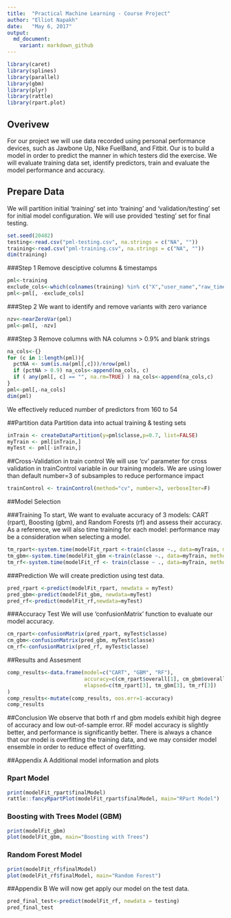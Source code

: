 ```yaml
---
title:  "Practical Machine Learning - Course Project"
author: "Elliot Napakh"
date:   "May 6, 2017"
output:
  md_document:
    variant: markdown_github
---
```

  
```r
library(caret)
library(splines)
library(parallel)
library(gbm)
library(plyr)
library(rattle)
library(rpart.plot)
```

## Overivew
For our project we will use data recorded using personal performance devices, such as Jawbone Up, Nike FuelBand, and Fitbit.
Our is to build a model in order to predict the manner in which testers did the exercise.  We will evaluate training data set, identify predictors, train and evaluate the model performance and accuracy.


## Prepare Data
We will partition initial 'training' set into 'training' and 'validation/testing' set for initial model configuration.  We will use provided 'testing' set for final testing.
```r
set.seed(20482)
testing<-read.csv("pml-testing.csv", na.strings = c("NA", ""))
training<-read.csv("pml-training.csv", na.strings = c("NA", ""))
dim(training)
```

###Step 1
Remove desciptive columns & timestamps
```r

pml<-training
exclude_cols<-which(colnames(training) %in% c("X","user_name","raw_timestamp_part_1","raw_timestamp_part_2","cvtd_timestamp","new_window"))
pml<-pml[, -exclude_cols]
```

###Step 2
We want to identify and remove variants with zero variance
```r
nzv<-nearZeroVar(pml)
pml<-pml[, -nzv]
```

###Step 3
Remove columns with NA columns > 0.9% and blank strings
```r
na_cols<-{}
for (c in 1:length(pml)){
  pctNA <- sum(is.na(pml[,c]))/nrow(pml)
  if (pctNA > 0.9) na_cols<-append(na_cols, c)
  if ( any(pml[, c] == "", na.rm=TRUE) ) na_cols<-append(na_cols,c)
}
pml<-pml[,-na_cols]
dim(pml)
```
We effectively reduced number of predictors from 160 to 54


##Partition data
Partition data into actual training & testing sets
```r
inTrain <- createDataPartition(y=pml$classe,p=0.7, list=FALSE)
myTrain <- pml[inTrain,]
myTest <- pml[-inTrain,]

```

##Cross-Validation in train control
We will use 'cv' parameter for cross validation in trainControl variable in our
training models.  We are using lower than default number=3 of subsamples to reduce performance impact
```r
trainControl <- trainControl(method="cv", number=3, verboseIter=F)
```

##Model Selection

###Training
To start, We want to evaluate accuracy of 3 models: CART (rpart), Boosting (gbm), and Random Forests (rf)
and assess their accuracy.  As a reference, we will also time training for each model: performance may be a consideration when selecting a model.
```r
tm_rpart<-system.time(modelFit_rpart <-train(classe ~., data=myTrain, method="rpart", trControl=trainControl))
tm_gbm<-system.time(modelFit_gbm <-train(classe ~., data=myTrain, method="gbm", trControl=trainControl, verbose=F))
tm_rf<-system.time(modelFit_rf <- train(classe ~ ., data=myTrain, method="rf", trControl=trainControl, ntree=50))
```

###Prediction
We will create prediction using test data.
```r
pred_rpart <-predict(modelFit_rpart, newdata = myTest)
pred_gbm<-predict(modelFit_gbm, newdata=myTest)
pred_rf<-predict(modelFit_rf,newdata=myTest)
```

###Accuracy Test
We will use 'confusionMatrix' function to evaluate our model accuracy.
```r
cm_rpart<-confusionMatrix(pred_rpart, myTest$classe)
cm_gbm<-confusionMatrix(pred_gbm, myTest$classe)
cm_rf<-confusionMatrix(pred_rf, myTest$classe)
```

##Results and Assesment
```r
comp_results<-data.frame(model=c("CART", "GBM", "RF"), 
                         accuracy=c(cm_rpart$overall[1], cm_gbm$overall[1], cm_rf$overall[1]),
                         elapsed=c(tm_rpart[3], tm_gbm[3], tm_rf[3])
)
comp_results<-mutate(comp_results, oos.err=1-accuracy)
comp_results
```

##Conclusion
We observe that both rf and gbm models exhibit high degree of accuracy and low out-of-sample error. RF model accuracy is slightly better, and performance is significantly better. There is always a chance that our model is overfitting the training data, and we may consider model ensemble in order to reduce effect of overfitting.

##Appendix A
Additional model information and plots

### Rpart Model
```r
print(modelFit_rpart$finalModel)
rattle::fancyRpartPlot(modelFit_rpart$finalModel, main="RPart Model")
```

### Boosting with Trees Model (GBM)
```r
print(modelFit_gbm)
plot(modelFit_gbm, main="Boosting with Trees")

```


### Random Forest Model
```r
print(modelFit_rf$finalModel)
plot(modelFit_rf$finalModel, main="Random Forest")
```

##Appendix B
We will now get apply our model on the test data.
```r
pred_final_test<-predict(modelFit_rf, newdata = testing)
pred_final_test
```